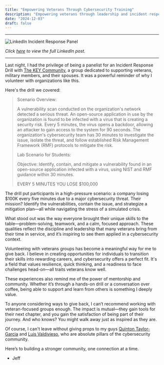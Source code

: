 ```yaml
---
title: "Empowering Veterans Through Cybersecurity Training"
description: "Empowering veterans through leadership and incident response drills."
date: "2024-12-03"
draft: false
---
```


---

![LinkedIn Incident Response Panel](/img/TKC_Incident_Response_LIPost.jpg)

*Click [here](https://www.linkedin.com/posts/jeff-camacho_tonight-quinton-luis-and-jeffrey-the-key-activity-7269714912988274688-ambD) to view the full LinkedIn post.*

---

Last night, I had the privilege of being a panelist for an Incident Response Drill with [The KEY Community](https://www.thekeycommunity.org/), a group dedicated to supporting veterans, military members, and their spouses. It was a powerful reminder of why I volunteer with organizations like this.

Here's the drill we covered:

> Scenario Overview:
>
> A vulnerability scan conducted on the organization's network detected a serious threat. An open-source application in use by the organization is found to be infected with a virus that is creating a security risk. Every 5 minutes, the virus opens a backdoor, allowing an attacker to gain access to the system for 90 seconds. The organization's cybersecurity team has 30 minutes to investigate the issue, isolate the threat, and follow established Risk Management Framework (RMF) protocols to mitigate the risk.
>
> Lab Scenario for Students:
>
> Objective: Identify, contain, and mitigate a vulnerability found in an open-source application infected with a virus, using NIST and RMF guidance within 30 minutes.
>
> EVERY 5 MINUTES YOU LOSE $100,000

The drill put participants in a high-pressure scenario: a company losing $100K every five minutes due to a major cybersecurity threat. Their mission? Identify the vulnerabilities, contain the issue, and strategize a mitigation plan—all while navigating the stress of a simulated crisis.

What stood out was the way everyone brought their unique skills to the table—problem-solving, teamwork, and a calm, focused approach. These qualities reflect the discipline and leadership that many veterans bring from their time in service, and it’s inspiring to see them applied in a cybersecurity context.

Volunteering with veterans groups has become a meaningful way for me to give back. I believe in creating opportunities for individuals to transition their skills into rewarding careers, and cybersecurity offers a perfect fit. It's a field that values resilience, quick thinking, and a readiness to face challenges head-on—all traits veterans know well.

These experiences also remind me of the power of mentorship and community. Whether it’s through a hands-on drill or a conversation over coffee, being able to support and learn from others is something I deeply value.

To anyone considering ways to give back, I can’t recommend working with veteran-focused groups enough. The impact is mutual—they gain tools for their next chapter, and you gain the satisfaction of being part of their journey. And who knows? You might walk away just as inspired as they are.

Of course, I can't leave without giving props to my guys [Quinton Taylor-Garcia](https://www.linkedin.com/in/boltzdameek/) and [Luis Valdivieso](https://www.linkedin.com/in/luis-g-valdivieso/), who are absolute pillars of the cybersecurity community.

Here’s to building a stronger community, one connection at a time.

- Jeff